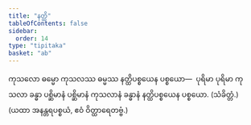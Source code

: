 ```yaml
---
title: "နတ္ထိ"
tableOfContents: false
sidebar:
  order: 14
type: "tipitaka"
basket: "ab"
---
```



<DynamicBreadcrumb />

<Division number="300">

<Paragraph number="1000">
ကုသလော ဓမ္မော ကုသလဿ ဓမ္မဿ နတ္ထိပစ္စယေန ပစ္စယော—  ပုရိမာ ပုရိမာ ကုသလာ ခန္ဓာ ပစ္ဆိမာနံ ပစ္ဆိမာနံ ကုသလာနံ ခန္ဓာနံ နတ္ထိပစ္စယေန ပစ္စယော. (သံခိတ္တံ.)

</Paragraph>
</Division>

<Paragraph number="1001" type="center">
(ယထာ အနန္တရပစ္စယံ, ဧဝံ ဝိတ္ထာရေတဗ္ဗံ.)
</Paragraph>